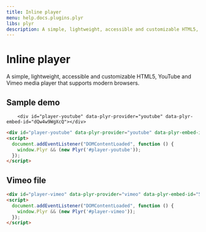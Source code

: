 ```yaml
---
title: Inline player
menu: help.docs.plugins.plyr
libs: plyr
description: A simple, lightweight, accessible and customizable HTML5, YouTube and Vimeo media player that supports modern browsers.
---
```


# Inline player

A simple, lightweight, accessible and customizable HTML5, YouTube and Vimeo media player that supports modern browsers.

## Sample demo

		<div id="player-youtube" data-plyr-provider="youtube" data-plyr-embed-id="dQw4w9WgXcQ"></div>

~~~html
<div id="player-youtube" data-plyr-provider="youtube" data-plyr-embed-id="dQw4w9WgXcQ"></div>
<script>
  document.addEventListener("DOMContentLoaded", function () {
    window.Plyr && (new Plyr('#player-youtube'));
  });
</script>
~~~


## Vimeo file

<Example>
<div id="player-vimeo" data-plyr-provider="vimeo" data-plyr-embed-id="515937365"></div>
</Example>

~~~html
<div id="player-vimeo" data-plyr-provider="vimeo" data-plyr-embed-id="515937365"></div>
<script>
  document.addEventListener("DOMContentLoaded", function () {
    window.Plyr && (new Plyr('#player-vimeo'));
  });
</script>
~~~